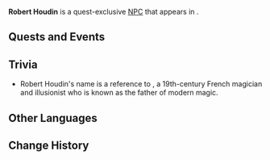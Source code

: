 {{Meta
<!-- Remove this template after adding the missing info -->
|missing_NPC_profile  = yes
}}
{{Character Infobox
|type             = Quest NPC
|image            = NPC Robert Houdin.png
|realname         = <!-- Optional, if different from in-game name -->
|deceased         = <!-- Past (for deceased prior to events of the game) or free response -->
|region           = Fontaine
|location         = Fontaine
|affiliation       = 
|title            = 

|ancestry         = <!-- Clan/family -->
|father           = 
|mother           = 
|spouse           = 
|sibling          = 
|child            = 
|relative         = 

|voiceEN          = 
|voiceCN          = 
|voiceJP          = 
|voiceKR          = 
|dialoguereward   = 
}}
'''Robert Houdin''' is a quest-exclusive [[NPC]] that appears in {{Quest|The Truest Thing}}.
<!--
==Location==
{{subst:#tag:gallery|
NPC Location {{subst:#titleparts:{{subst:PAGENAME}}}}.png{{subst:!}}{{subst:#titleparts:{{subst:PAGENAME}}}}'s location
NPC Location {{subst:#titleparts:{{subst:PAGENAME}}}} Context.png{{subst:!}}Additional context
}}

==Profile==
''(To be added.)''

===Appearance===
''(To be added.)''
-->
==Quests and Events==
{{Quests and Events}}
<!--
==Idle Quotes==
{{Dialogue Start}}
: {{DIcon|Idle}} {{Tx}}
:: {{A|VO {{subst:PAGENAME}} 01.ogg}} "{{Tx}}"
{{Dialogue End}}

==Dialogue==
{{Dialogue Start}}
:'''{{subst:PAGENAME}}:''' 
:{{DIcon}}
{{Dialogue End}}
--><!--
==Event Dialogue==
===Event Name===
{{Dialogue Start}}
:'''{{subst:PAGENAME}}:'''
{{Dialogue End}}
-->
==Trivia==
* Robert Houdin's name is a reference to {{w|Jean-Eugène Robert-Houdin}}, a 19th-century French magician and illusionist who is known as the father of modern magic.

==Other Languages==
{{Other Languages|default_hidden=1
|en      = Robert Houdin
|zhs     = 罗贝尔・乌丹
|zhs_rm  = Luōbèi'ěr Wūdān
|zht     = 羅貝爾・烏丹
|zht_rm  = Luōbèi'ěr Wūdān
|ja      = ロベール・ウーダン
|ja_rm   = Robeeru Uudan
|ko      = 로베르・우댕
|ko_rm   = 
|es      = Robert Houdin
|fr      = Robert Houdin
|ru      = Робер Уден
|th      = Robert Houdin
|vi      = Robert Houdin
|de      = Robert Houdin
|id      = Robert Houdin
|pt      = Robert Houdin
|tr      = Robert Houdin
|it      = Robert Houdin
}}

==Change History==
{{Change History|4.0}}
<!--
==References==
{{Reflist}}-->